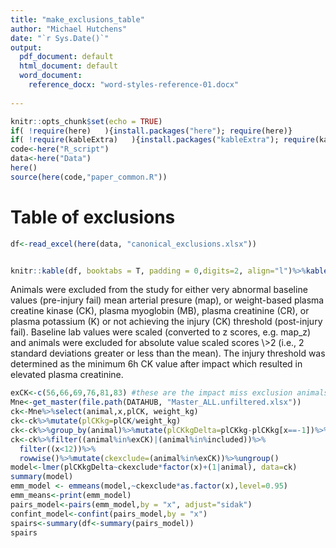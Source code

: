 ---
title: "make_exclusions_table"
author: "Michael Hutchens"
date: "`r Sys.Date()`"
output:
  pdf_document: default
  html_document: default
  word_document:
    reference_docx: "word-styles-reference-01.docx"
  
---

```{r setup, include=FALSE}
knitr::opts_chunk$set(echo = TRUE)
if( !require(here)   ){install.packages("here"); require(here)}
if( !require(kableExtra)   ){install.packages("kableExtra"); require(kableExtra)}
code<-here("R_script")
data<-here("Data")
here()
source(here(code,"paper_common.R"))
```

# Table of exclusions
```{r get data, echo=FALSE, results="show"}
df<-read_excel(here(data, "canonical_exclusions.xlsx"))


knitr::kable(df, booktabs = T, padding = 0,digits=2, align="l")%>%kable_styling(font_size = 7)%>%landscape()

```

Animals were excluded from the study for either very abnormal baseline values (pre-injury fail) mean arterial presure (map), or weight-based plasma creatine kinase (CK), plasma myoglobin (MB), plasma creatinine (CR), or plasma potassium (K) or not achieving the injury (CK) threshold (post-injury fail). Baseline lab values were scaled (converted to z scores, e.g. map_z) and animals were excluded for absolute value scaled scores \\>2 (i.e., 2 standard deviations greater or less than the mean). The injury threshold was determined as the minimum 6h CK value after impact which resulted in elevated plasma creatinine.


```{r double-check the impact miss exclusions, eval=FALSE, message=FALSE, warning=FALSE, include=FALSE, paged.print=FALSE, results="hide"}
exCK<-c(56,66,69,76,81,83) #these are the impact miss exclusion animals
Mne<-get_master(file.path(DATAHUB, "Master_ALL.unfiltered.xlsx"))
ck<-Mne%>%select(animal,x,plCK, weight_kg)
ck<-ck%>%mutate(plCKkg=plCK/weight_kg)
ck<-ck%>%group_by(animal)%>%mutate(plCKkgDelta=plCKkg-plCKkg[x==-1])%>%ungroup()
ck<-ck%>%filter((animal%in%exCK)|(animal%in%included))%>%
  filter((x<12))%>%
  rowwise()%>%mutate(ckexclude=(animal%in%exCK))%>%ungroup()
model<-lmer(plCKkgDelta~ckexclude*factor(x)+(1|animal), data=ck)
summary(model)
emm_model <- emmeans(model,~ckexclude*as.factor(x),level=0.95)
emm_means<-print(emm_model)
pairs_model<-pairs(emm_model,by = "x", adjust="sidak")
confint_model<-confint(pairs_model,by = "x")
spairs<-summary(df<-summary(pairs_model))
spairs
```
